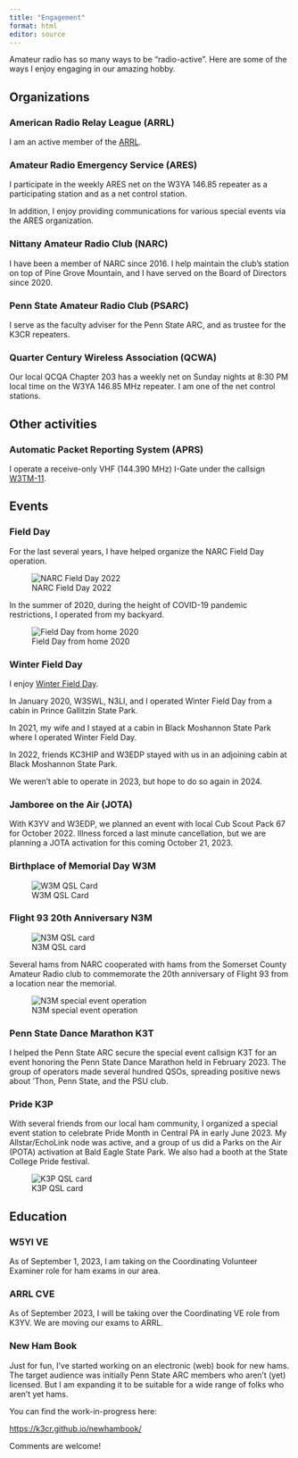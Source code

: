 ```yaml
---
title: "Engagement"
format: html
editor: source
---
```


Amateur radio has so many ways to be "radio-active". Here are some of the ways I enjoy engaging in our amazing hobby.

## Organizations

### American Radio Relay League (ARRL)

I am an active member of the [ARRL](https://arrl.org).

### Amateur Radio Emergency Service (ARES)

I participate in the weekly ARES net on the W3YA 146.85 repeater as a participating station and as a net control station.

In addition, I enjoy providing communications for various special events via the ARES organization.

### Nittany Amateur Radio Club (NARC)

I have been a member of NARC since 2016. I help maintain the club's station on top of Pine Grove Mountain, and I have served on the Board of Directors since 2020.

### Penn State Amateur Radio Club (PSARC)

I serve as the faculty adviser for the Penn State ARC, and as trustee for the K3CR repeaters.

### Quarter Century Wireless Association (QCWA)

Our local QCQA Chapter 203 has a weekly net on Sunday nights at 8:30 PM local time on the W3YA 146.85 MHz repeater. I am one of the net control stations. 

## Other activities

### Automatic Packet Reporting System (APRS)

I operate a receive-only VHF (144.390 MHz) I-Gate under the callsign [W3TM-11](https://aprs.fi/#!mt=roadmap&z=11&call=a%2FW3TM-11&timerange=3600&tail=3600).


## Events

### Field Day

For the last several years, I have helped organize the NARC Field Day operation.

![NARC Field Day 2022](img/narc-field-day-2022.jpeg){.fig-center}

In the summer of 2020, during the height of COVID-19 pandemic restrictions, I operated from my backyard.

![Field Day from home 2020](img/k3rog-field-day-2020.jpeg){.fig-center}

### Winter Field Day

I enjoy [Winter Field Day](https://www.winterfieldday.com).

In January 2020, W3SWL, N3LI, and I operated Winter Field Day from a cabin in Prince Gallitzin State Park.

In 2021, my wife and I stayed at a cabin in Black Moshannon State Park where I operated Winter Field Day.

In 2022, friends KC3HIP and W3EDP stayed with us in an adjoining cabin at Black Moshannon State Park.

We weren't able to operate in 2023, but hope to do so again in 2024.

### Jamboree on the Air (JOTA)

With K3YV and W3EDP, we planned an event with local Cub Scout Pack 67 for October 2022.
Illness forced a last minute cancellation, but we are planning a JOTA activation for this coming October 21, 2023.

### Birthplace of Memorial Day W3M

![W3M QSL Card](img/w3m-qsl.png)

### Flight 93 20th Anniversary N3M

![N3M QSL card](img/n3m-qsl.png)

Several hams from NARC cooperated with hams from the Somerset County Amateur Radio club to commemorate the 20th anniversary of Flight 93 from a location near the memorial.

![N3M special event operation](img/n3m-2021.jpeg)

### Penn State Dance Marathon K3T

I helped the Penn State ARC secure the special event callsign K3T for an event honoring the Penn State Dance Marathon held in February 2023.
The group of operators made several hundred QSOs, spreading positive news about 'Thon, Penn State, and the PSU club.

### Pride K3P

With several friends from our local ham community, I organized a special event station to celebrate Pride Month in Central PA in early June 2023.
My Allstar/EchoLink node was active, and a group of us did a Parks on the Air (POTA) activation at Bald Eagle State Park.
We also had a booth at the State College Pride festival.

![K3P QSL card](img/k3p-qsl.png)

## Education

### W5YI VE

As of September 1, 2023, I am taking on the Coordinating Volunteer Examiner role for ham exams in our area.

### ARRL CVE

As of September 2023, I will be taking over the Coordinating VE role from K3YV.
We are moving our exams to ARRL.

### New Ham Book

Just for fun, I've started working on an electronic (web) book for new hams.
The target audience was initially Penn State ARC members who aren't (yet) licensed.
But I am expanding it to be suitable for a wide range of folks who aren't yet hams.

You can find the work-in-progress here:

<https://k3cr.github.io/newhambook/>

Comments are welcome!
